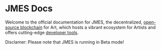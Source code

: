 
# JMES Docs


Welcome to the official documentation for JMES, the decentralized, [open-source blockchain](https://github.com/jmesworld/core) for Art, which hosts a vibrant ecosystem for Artists and offers cutting-edge [developer tools](./develop/which-tools.mdx).

Disclamer: Please note that JMES is running in Beta mode!


<CardSection cards={homeCards} />
